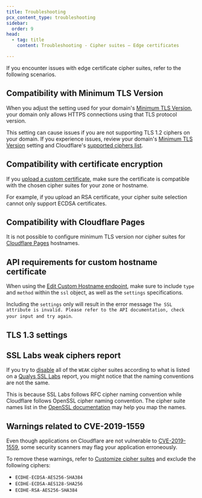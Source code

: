 ```yaml
---
title: Troubleshooting
pcx_content_type: troubleshooting
sidebar:
  order: 9
head:
  - tag: title
    content: Troubleshooting - Cipher suites — Edge certificates

---
```



If you encounter issues with edge certificate cipher suites, refer to the following scenarios.

## Compatibility with Minimum TLS Version

When you adjust the setting used for your domain's [Minimum TLS Version](/ssl/edge-certificates/additional-options/minimum-tls/), your domain only allows HTTPS connections using that TLS protocol version.

This setting can cause issues if you are not supporting TLS 1.2 ciphers on your domain. If you experience issues, review your domain's [Minimum TLS Version](/ssl/edge-certificates/additional-options/minimum-tls/) setting and Cloudflare's [supported ciphers list](/ssl/edge-certificates/additional-options/cipher-suites/supported-cipher-suites/).

## Compatibility with certificate encryption

If you [upload a custom certificate](/ssl/edge-certificates/custom-certificates/uploading/), make sure the certificate is compatible with the chosen cipher suites for your zone or hostname.

For example, if you upload an RSA certificate, your cipher suite selection cannot only support ECDSA certificates.

## Compatibility with Cloudflare Pages

It is not possible to configure minimum TLS version nor cipher suites for [Cloudflare Pages](/pages/) hostnames.

## API requirements for custom hostname certificate

When using the [Edit Custom Hostname endpoint](/api/operations/custom-hostname-for-a-zone-edit-custom-hostname), make sure to include `type` and `method` within the `ssl` object, as well as the `settings` specifications.

Including the `settings` only will result in the error message `The SSL attribute is invalid. Please refer to the API documentation, check your input and try again`.

## TLS 1.3 settings

<Render file="tls-13-cipher-limitations" />

## SSL Labs weak ciphers report

If you try to [disable](/ssl/edge-certificates/additional-options/cipher-suites/customize-cipher-suites/) all of the `WEAK` cipher suites according to what is listed on a [Qualys SSL Labs](https://www.ssllabs.com/ssltest/) report, you might notice that the naming conventions are not the same.

This is because SSL Labs follows RFC cipher naming convention while Cloudflare follows OpenSSL cipher naming convention. The cipher suite names list in the [OpenSSL documentation](https://www.openssl.org/docs/man1.0.2/man1/ciphers.html) may help you map the names.

## Warnings related to CVE-2019-1559

Even though applications on Cloudflare are not vulnerable to [CVE-2019-1559](/ssl/reference/cloudflare-and-cve-2019-1559/), some security scanners may flag your application erroneously.

To remove these warnings, refer to [Customize cipher suites](/ssl/edge-certificates/additional-options/cipher-suites/customize-cipher-suites/) and exclude the following ciphers:

* `ECDHE-ECDSA-AES256-SHA384`
* `ECDHE-ECDSA-AES128-SHA256`
* `ECDHE-RSA-AES256-SHA384`
